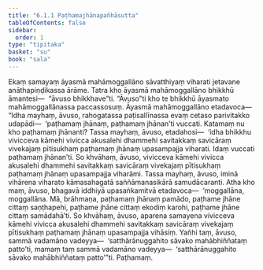 ```yaml
---
title: "6.1.1 Paṭhamajhānapañhāsutta"
tableOfContents: false
sidebar:
  order: 1
type: "tipitaka"
basket: "su"
book: "sala"
---
```



<DynamicBreadcrumb />

<Division number="332" book="sala" bookNo="13" page="457">

<Paragraph number="1373" book="sala">
Ekaṃ samayaṃ āyasmā mahāmoggallāno sāvatthiyaṃ viharati jetavane anāthapiṇḍikassa ārāme. Tatra kho āyasmā mahāmoggallāno bhikkhū āmantesi—  “āvuso bhikkhave”ti. “Āvuso”ti kho te bhikkhū āyasmato mahāmoggallānassa paccassosuṃ. Āyasmā mahāmoggallāno etadavoca—
</Paragraph>

<Paragraph number="1374" book="sala">
“Idha mayhaṃ, āvuso, rahogatassa paṭisallīnassa evaṃ cetaso parivitakko udapādi—  ‘paṭhamaṃ jhānaṃ, paṭhamaṃ jhānan’ti vuccati. Katamaṃ nu kho paṭhamaṃ jhānanti? Tassa mayhaṃ, āvuso, etadahosi—  ‘idha bhikkhu vivicceva kāmehi vivicca akusalehi dhammehi savitakkaṃ savicāraṃ vivekajaṃ pītisukhaṃ paṭhamaṃ jhānaṃ upasampajja viharati. Idaṃ vuccati paṭhamaṃ jhānan’ti. So khvāhaṃ, āvuso, vivicceva kāmehi vivicca akusalehi dhammehi savitakkaṃ savicāraṃ vivekajaṃ pītisukhaṃ paṭhamaṃ jhānaṃ upasampajja viharāmi. Tassa mayhaṃ, āvuso, iminā vihārena viharato kāmasahagatā saññāmanasikārā samudācaranti.
</Paragraph>

<Paragraph number="1375" book="sala">
Atha kho maṃ, āvuso, bhagavā iddhiyā upasaṅkamitvā etadavoca—  ‘moggallāna, moggallāna. Mā, brāhmaṇa, paṭhamaṃ jhānaṃ pamādo, paṭhame jhāne cittaṃ saṇṭhapehi, paṭhame jhāne cittaṃ ekodiṃ karohi, paṭhame jhāne cittaṃ samādahā’ti. So khvāhaṃ, āvuso, aparena samayena vivicceva kāmehi vivicca akusalehi dhammehi savitakkaṃ savicāraṃ vivekajaṃ pītisukhaṃ paṭhamaṃ jhānaṃ upasampajja vihāsiṃ. Yañhi taṃ, āvuso, sammā vadamāno vadeyya—  ‘satthārānuggahito sāvako mahābhiññataṃ patto’ti, mamaṃ taṃ sammā vadamāno vadeyya—  ‘satthārānuggahito sāvako mahābhiññataṃ patto’”ti.

</Paragraph>
</Division>

<Paragraph number="1376" type="center" book="sala">
Paṭhamaṃ.
</Paragraph>